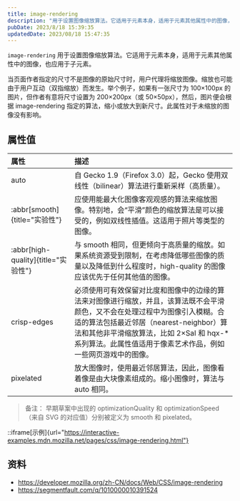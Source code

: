 ```yaml
---
title: image-rendering
description: "用于设置图像缩放算法。它适用于元素本身，适用于元素其他属性中的图像，也应用于子元素。"
pubDate: 2023/8/18 15:39:35
updatedDate: 2023/08/18 15:47:35
---
```


`image-rendering` 用于设置图像缩放算法。它适用于元素本身，适用于元素其他属性中的图像，也应用于子元素。

当页面作者指定的尺寸不是图像的原始尺寸时，用户代理将缩放图像。缩放也可能由于用户互动（双指缩放）而发生。举个例子，如果有一张尺寸为 100×100px 的图片，但作者有意将尺寸设置为 200×200px（或 50×50px），然后，图片便会根据 image-rendering 指定的算法，缩小或放大到新尺寸。此属性对于未缩放的图像没有影响。

## 属性值

| 属性 | 描述 |
| :--- | :--- |
| auto |  自 Gecko 1.9（Firefox 3.0）起，Gecko 使用双线性（bilinear）算法进行重新采样（高质量）。    |
| :abbr[smooth]{title="实验性"}| 应使用能最大化图像客观观感的算法来缩放图像。特别地，会“平滑”颜色的缩放算法是可以接受的，例如双线性插值。这适用于照片等类型的图像。|
|:abbr[high-quality]{title="实验性"}|与 smooth 相同，但更倾向于高质量的缩放。如果系统资源受到限制，在考虑降低哪些图像的质量以及降低到什么程度时，high-quality 的图像应该优先于任何其他值的图像。|
|crisp-edges|必须使用可有效保留对比度和图像中的边缘的算法来对图像进行缩放，并且，该算法既不会平滑颜色，又不会在处理过程中为图像引入模糊。合适的算法包括最近邻居（nearest-neighbor）算法和其他非平滑缩放算法，比如 2×SaI 和 hqx-* 系列算法。此属性值适用于像素艺术作品，例如一些网页游戏中的图像。|
|pixelated|放大图像时，使用最近邻居算法，因此，图像看着像是由大块像素组成的。缩小图像时，算法与 auto 相同。|

> 备注： 早期草案中出现的 optimizationQuality 和 optimizationSpeed （来自 SVG 的对应值）分别被定义为 smooth 和 pixelated。

::iframe[示例]{url="https://interactive-examples.mdn.mozilla.net/pages/css/image-rendering.html"}

## 资料
-   https://developer.mozilla.org/zh-CN/docs/Web/CSS/image-rendering
-   https://segmentfault.com/q/1010000010391524

